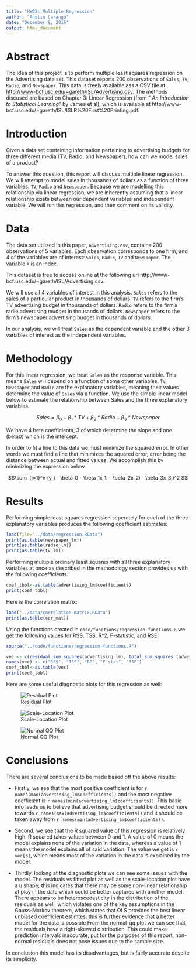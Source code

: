 ---
title: "HW03: Multiple Regression"
author: "Austin Carango"
date: "December 9, 2016"
output: html_document
---

# Abstract

The idea of this project is to perform multiple least squares regression on the Advertising data set. This dataset reports 200 observations of `Sales`, `TV`, `Radio`, and `Newspaper`. This data is freely available ass a CSV file at [http://www-bcf.usc.edu/~gareth/ISL/Advertising.csv](http://www-bcf.usc.edu/~gareth/ISL/Advertising.csv). The methods discused are based on Chapter 3: Linear Regression (from " _An Introduction to Statistical Learning_" by James et al), which is available at http://www-bcf.usc.edu/~gareth/ISL/ISLR%20First%20Printing.pdf.


# Introduction

Given a data set containing information pertaining to advertising budgets for three different media (TV, Radio, and Newspaper), how can we model sales of a product?

To answer this question, this report will discuss multiple linear regression. We will attempt to model sales in thousands of dollars as a function of three variables: `TV`, `Radio` and `Newspaper`. Because we are modelling this relationship via linear regression, we are inherently assuming that a linear relationship exists between our dependent variables and independent variable. We will run this regression, and then comment on its validity.

# Data

The data set utilized in this paper, `Advertising.csv`, contains 200 observations of 5 variables. Each observation corresponds to one firm, and 4 of the variables are of interest: `Sales`, `Radio`, `TV` and `Newspaper`. The  variable `X` is an index.

This dataset is free to access online at the following url http://www-bcf.usc.edu/~gareth/ISL/Advertising.csv.

We will use all 4 variables of interest in this analysis. `Sales` refers to the sales of a particular product in thousands of dollars. `TV` refers to the firm's TV advertising budget in thousands of dollars. `Radio` refers to the firm's radio advertising mudget in thousands of dollars. `Newspaper` refers to the firm's newspaper advertising budget in thousands of dollars.

In our analysis, we will treat `Sales` as the dependent variable and the other 3 variables of interest as the independent variables.

# Methodology 

For this linear regression, we treat `Sales` as the response variable. This means `Sales` will depend on a function of some other variables. `TV`, `Newspaper` and `Radio` are the explanatory variables, meaning their values determine the value of `Sales` via a function. We use the simple linear model below to estimate the relationship between Sales and the three explanatory variables.

$$ Sales = \beta_0 + \beta_1*TV + \beta_2*Radio + \beta_3*Newspaper $$

We have 4 beta coefficients, 3 of which determine the slope and one (beta0) which is the intercept.

In order to fit a line to this data we must minimize the squared error. In other words we must find a line that minimizes the squared error, error being the distance between actual and fitted values. We accomplish this by minimizing the expression below.

$$\sum_{i=1}^n (y_i - \beta_0 - \beta_1x_1i - \beta_2x_2i - \beta_3x_3i)^2 $$

# Results

Performing simple least squares regression seperately for each of the three explanatory variables produces the following coefficient estimates:

```{r, echo=FALSE} 
load(file="../data/regression.RData")
print(as.table(newspaper_lm))
print(as.table(radio_lm))
print(as.table(tv_lm))
```

Performing multiple ordinary least squares with all three explanatory variables at once as described in the methodology section provides us with the following coefficients:

```{r, echo=FALSE}
coef_tbbl<-as.table(advertising_lm$coefficients)
print(coef_tbbl)    
```

Here is the correlation matrix:

```{r, echo=FALSE}
load("../data/correlation-matrix.RData")
print(as.table(cor_mat))
```

Using the functions created in `code/functions/regression-functions.R` we get the following values for RSS, TSS, R^2, F-statistic, and RSE:


```{r, echo = FALSE}
source("../code/functions/regression-functions.R")

vec <- c(residual_sum_squares(advertising_lm), total_sum_squares (advertising_lm), r_squared(advertising_lm), f_statistic(advertising_lm), residual_std_error(advertising_lm))
names(vec) <- c("RSS", "TSS", "R2", "F-stat", "RSE")
coef_tbbl<-as.table(vec)
print(coef_tbbl)            
```


Here are some useful diagnostic plots for this regression as well:

![Residual Plot](../images/residual-plot.png)

![Scale-Location Plot](../images/scale-location-plot.png)

![Normal QQ Plot](../images/normal-qq-plot.png)

# Conclusions

There are several conclusions to be made based off the above results:

* Firstly, we see that the most positive coefficient is for `r names(max(advertising_lm$coefficients))` and the most negative coefficient is `r names(min(advertising_lm$coefficients))`. This basic info leads us to believe that advertising budget should be directed more towards `r names(max(advertising_lm$coefficients))` and it should be taken away from `r names(min(advertising_lm$coefficients))`. 

* Second, we see that the R squared value of this regression is relatively high. R squared takes values between 0 and 1. A value of 0 means the model explains none of the variation in the data, whereas a value of 1 means the model explains all of said variation. The value we get is `r vec[3]`, which means most of the variation in the data is explained by the model.

* Thirdly, looking at the diagnostic plots we can see some issues with the model. The residuals vs fitted plot as well as the scale-location plot have a u shape; this indicates that there may be some non-linear relationship at play in the data which could be better captured with another model. There appears to be heteroscedasticity in the distribution of the residuals as well, which violates one of the key assumptions in the Gauss-Markov theorem, which states that OLS provides the best linear unbiased coefficient estimtes; this is further evidence that a better model for the data is possible From the normal-qq plot we can see that the residuals have a right-skewed distribution. This could make prediction intervals inaccurate, put for the purposes of this report, non-normal residuals does not pose issues due to the sample size.

In conclusion this model has its disadvantages, but is fairly accurate despite its simplicity.
